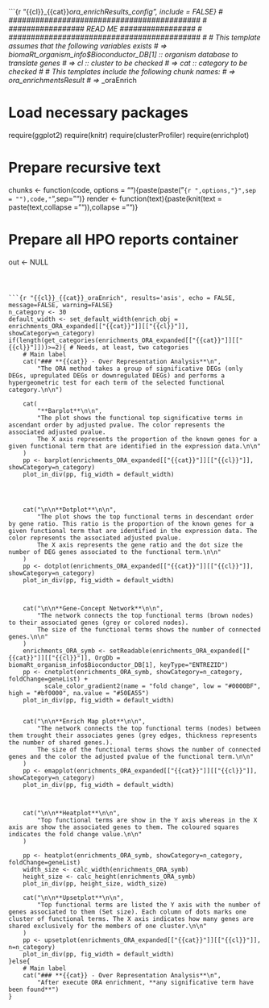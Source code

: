 ```{r "{{cl}}_{{cat}}_ora_enrichResults_config", include = FALSE}
# ###########################################
# ################# READ ME #################
# ###########################################
#
# This template assumes that the following variables exists
# => biomaRt_organism_info$Bioconductor_DB[1] :: organism database to translate genes
# => cl :: cluster to be checked
# => cat :: category to be checked
#
# This templates include the following chunk names:
# => <cl>_<cat>_ora_enrichmentsResult
# => <cl>_<cat>_oraEnrich
 
# Load necessary packages
require(ggplot2)
require(knitr)
require(clusterProfiler)
require(enrichplot)

# Prepare recursive text
chunks <- function(code, options = ""){paste(paste("```{r ",options,"}",sep = ""),code,"```",sep="\n")}
render <- function(text){paste(knit(text = paste(text,collapse = "\n")),collapse = "\n")}

# Prepare all HPO reports container
out <- NULL

```



```{r "{{cl}}_{{cat}}_oraEnrich", results='asis', echo = FALSE, message=FALSE, warning=FALSE}
n_category <- 30
default_width <- set_default_width(enrich_obj = enrichments_ORA_expanded[["{{cat}}"]][["{{cl}}"]], showCategory=n_category)
if(length(get_categories(enrichments_ORA_expanded[["{{cat}}"]][["{{cl}}"]]))>=2){ # Needs, at least, two categories
	# Main label 
	cat("### **{{cat}} - Over Representation Analysis**\n",
		"The ORA method takes a group of significative DEGs (only DEGs, upregulated DEGs or downregulated DEGs) and performs a hypergeometric test for each term of the selected functional category.\n\n")

	cat(
		"**Barplot**\n\n", 
		"The plot shows the functional top significative terms in ascendant order by adjusted pvalue. The color represents the associated adjusted pvalue. 
		The X axis represents the proportion of the known genes for a given functional term that are identified in the expression data.\n\n"
	)
	pp <- barplot(enrichments_ORA_expanded[["{{cat}}"]][["{{cl}}"]], showCategory=n_category)
	plot_in_div(pp, fig_width = default_width)




	cat("\n\n**Dotplot**\n\n",
		"The plot shows the top functional terms in descendant order by gene ratio. This ratio is the proportion of the known genes for a given functional term that are identified in the expression data. The color represents the associated adjusted pvalue. 
		The X axis represents the gene ratio and the dot size the number of DEG genes associated to the functional term.\n\n"
	)
	pp <- dotplot(enrichments_ORA_expanded[["{{cat}}"]][["{{cl}}"]], showCategory=n_category)
	plot_in_div(pp, fig_width = default_width)



	cat("\n\n**Gene-Concept Network**\n\n", 
		"The network connects the top functional terms (brown nodes) to their associated genes (grey or colored nodes).
		The size of the functional terms shows the number of connected genes.\n\n"
	)
	enrichments_ORA_symb <- setReadable(enrichments_ORA_expanded[["{{cat}}"]][["{{cl}}"]], OrgDb = biomaRt_organism_info$Bioconductor_DB[1], keyType="ENTREZID")
	pp <- cnetplot(enrichments_ORA_symb, showCategory=n_category, foldChange=geneList) +
		  scale_color_gradient2(name = "fold change", low = "#0000BF", high = "#bf0000", na.value = "#50EA55")
	plot_in_div(pp, fig_width = default_width)


	cat("\n\n**Enrich Map plot**\n\n", 
		"The network connects the top functional terms (nodes) between them trought their associates genes (grey edges, thickness represents the number of shared genes.).
		The size of the functional terms shows the number of connected genes and the color the adjusted pvalue of the functional term.\n\n"
	)
	pp <- emapplot(enrichments_ORA_expanded[["{{cat}}"]][["{{cl}}"]], showCategory=n_category)
	plot_in_div(pp, fig_width = default_width)



	cat("\n\n**Heatplot**\n\n", 
		"Top functional terms are show in the Y axis whereas in the X axis are show the associated genes to them. The coloured squares indicates the fold change value.\n\n"
	)

	pp <- heatplot(enrichments_ORA_symb, showCategory=n_category, foldChange=geneList)
	width_size <- calc_width(enrichments_ORA_symb)
	height_size <- calc_height(enrichments_ORA_symb) 
	plot_in_div(pp, height_size, width_size)

	cat("\n\n**Upsetplot**\n\n", 
		"Top functional terms are listed the Y axis with the number of genes associated to them (Set size). Each column of dots marks one cluster of functional terms. The X axis indicates how many genes are shared exclusively for the members of one cluster.\n\n"
	)
	pp <- upsetplot(enrichments_ORA_expanded[["{{cat}}"]][["{{cl}}"]], n=n_category)
	plot_in_div(pp, fig_width = default_width)
}else{
	# Main label 
	cat("### **{{cat}} - Over Representation Analysis**\n",
		"After execute ORA enrichment, **any significative term have been found**")
}
```



